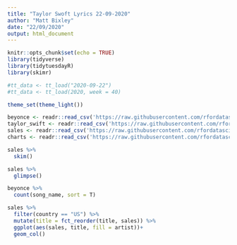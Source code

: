 ```yaml
---
title: "Taylor Swoft Lyrics 22-09-2020"
author: "Matt Bixley"
date: "22/09/2020"
output: html_document
---
```


```r
knitr::opts_chunk$set(echo = TRUE)
library(tidyverse)
library(tidytuesdayR)
library(skimr)

#tt_data <- tt_load("2020-09-22")
#tt_data <- tt_load(2020, week = 40)

theme_set(theme_light())

beyonce <- readr::read_csv('https://raw.githubusercontent.com/rfordatascience/tidytuesday/master/data/2020/2020-09-29/beyonce_lyrics.csv')
taylor_swift <- readr::read_csv('https://raw.githubusercontent.com/rfordatascience/tidytuesday/master/data/2020/2020-09-29/taylor_swift_lyrics.csv')
sales <- readr::read_csv('https://raw.githubusercontent.com/rfordatascience/tidytuesday/master/data/2020/2020-09-29/sales.csv')
charts <- readr::read_csv('https://raw.githubusercontent.com/rfordatascience/tidytuesday/master/data/2020/2020-09-29/charts.csv')

```

```r
sales %>% 
  skim()
```

```r
sales %>% 
  glimpse()
```

```r
beyonce %>% 
  count(song_name, sort = T)
```

```r
sales %>% 
  filter(country == "US") %>% 
  mutate(title = fct_reorder(title, sales)) %>% 
  ggplot(aes(sales, title, fill = artist))+
  geom_col()
```

